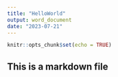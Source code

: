 ---
title: "HelloWorld"
output: word_document
date: "2023-07-21"
---

```{r setup, include=FALSE}
knitr::opts_chunk$set(echo = TRUE)
```

## This is a markdown file













